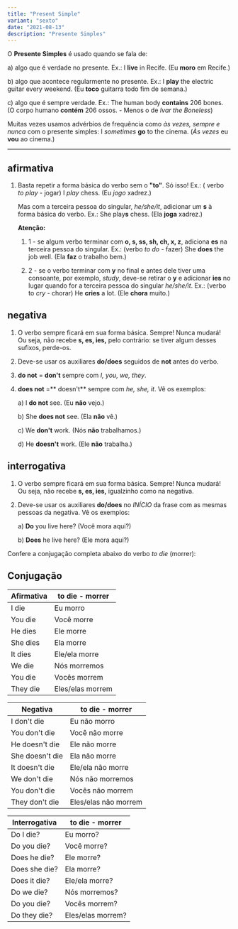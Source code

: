 ```yaml
---
title: "Present Simple"
variant: "sexto"
date: "2021-08-13"
description: "Presente Simples"
---
```


O **Presente Simples** é usado quando se fala de:

a) algo que é verdade no presente. Ex.: I **live** in Recife. (Eu **moro** em Recife.)

b) algo que acontece regularmente no presente. Ex.: I **play** the electric guitar every weekend. (Eu **toco** guitarra todo fim de semana.)

c) algo que é sempre verdade. Ex.: The human body **contains** 206 bones. (O corpo humano **contém** 206 ossos. - Menos o de _Ivar the Boneless_)

Muitas vezes usamos advérbios de frequência como _às vezes, sempre e nunca_ com o presente simples:
I _sometimes_ **go** to the cinema. (_Às vezes_ eu **vou** ao cinema.)

<hr />

## afirmativa

1. Basta repetir a forma básica do verbo sem o **"to"**. Só isso! Ex.: ( verbo _to play_ - jogar) I _play_ chess. (Eu _jogo_ xadrez.)

   Mas com a terceira pessoa do singular, _he/she/it_, adicionar um **s** à forma básica do verbo. Ex.: She play**s** chess. (Ela **joga** xadrez.)

   **Atenção:**

   1. 1 - se algum verbo terminar com **o, s, ss, sh, ch, x, z**, adiciona **es** na terceira pessoa do singular. Ex.: (verbo _to do_ - fazer) She **does** the job well. (Ela **faz** o trabalho bem.)

   2. 2 - se o verbo terminar com **y** no final e antes dele tiver uma consoante, por exemplo, _study_, deve-se retirar o **y** e adicionar **ies** no lugar quando for a terceira pessoa do singular _he/she/it_. Ex.: (verbo to _cry_ - chorar) He **cries** a lot. (Ele **chora** muito.)

## negativa

1. O verbo sempre ficará em sua forma básica. Sempre! Nunca mudará! Ou seja, não recebe **s, es, ies,** pelo contrário: se tiver algum desses sufixos, perde-os.

2. Deve-se usar os auxiliares **do/does** seguidos de **not** antes do verbo.

3. **do not** = **don't** sempre com _I, you, we, they_.

4. **does not** =** doesn't** sempre com _he, she, it_. Vê os exemplos:

   a) I **do not** see. (Eu **não** vejo.)

   b) She **does not** see. (Ela **não** vê.)

   c) We **don't** work. (Nós **não** trabalhamos.)

   d) He **doesn't** work. (Ele **não** trabalha.)

## interrogativa

1. O verbo sempre ficará em sua forma básica. Sempre! Nunca mudará! Ou seja, não recebe **s, es, ies,** igualzinho como na negativa.

2. Deve-se usar os auxiliares **do/does** no _INÍCIO_ da frase com as mesmas pessoas da negativa. Vê os exemplos:

   a) **Do** you live here? (Você mora aqui?)

   b) **Does** he live here? (Ele mora aqui?)

Confere a conjugação completa abaixo do verbo _to die_ (morrer):

## Conjugação

| Afirmativa | to die - morrer  |
| ---------- | ---------------- |
| I die      | Eu morro         |
| You die    | Você morre       |
| He dies    | Ele morre        |
| She dies   | Ela morre        |
| It dies    | Ele/ela morre    |
| We die     | Nós morremos     |
| You die    | Vocês morrem     |
| They die   | Eles/elas morrem |

| Negativa        | to die - morrer      |
| --------------- | -------------------- |
| I don't die     | Eu não morro         |
| You don't die   | Você não morre       |
| He doesn't die  | Ele não morre        |
| She doesn't die | Ela não morre        |
| It doesn't die  | Ele/ela não morre    |
| We don't die    | Nós não morremos     |
| You don't die   | Vocês não morrem     |
| They don't die  | Eles/elas não morrem |

| Interrogativa | to die - morrer   |
| ------------- | ----------------- |
| Do I die?     | Eu morro?         |
| Do you die?   | Você morre?       |
| Does he die?  | Ele morre?        |
| Does she die? | Ela morre?        |
| Does it die?  | Ele/ela morre?    |
| Do we die?    | Nós morremos?     |
| Do you die?   | Vocês morrem?     |
| Do they die?  | Eles/elas morrem? |
